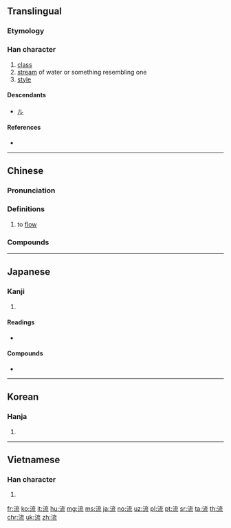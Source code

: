 ==Translingual==

===Etymology===
{{Han compound|水|alt1=氵|㐬|ls=psc|c1=s|c2=p}}

===Han character===
{{Han char|rn=85|rad=水|as=07|sn=9|four=34113|canj=EYIU|ids=⿰氵㐬}}

# [[class]]
# [[stream]] of water or something resembling one
# [[style]]

====Descendants====
* [[ル]]

====References====
* {{Han ref|kx=0623.040|dkj=17572|dj=1019.070|hdz=31631.120|uh=6D41|ud=27969|bh=AC79|bd=44153}}

----

==Chinese==
{{zh-forms}}

===Pronunciation===
{{zh-pron
|m=liú|ma=y
|c=lau4
|h=pfs=liù
|md=
|mn=lâu/liû
|w=
|mc=y
|oc=y
|cat=
}}

===Definitions===
{{zh-hanzi}}

# to [[flow]]

===Compounds===
{{attention|zh}}
{{der3
|{{l|cmn|流弊}}
|{{l|cmn|流播}}
|{{l|cmn|流布}}
|{{l|cmn|流产}}
|{{l|cmn|流畅}}
|{{l|cmn|流程}}
|{{l|cmn|流程图}}
|{{l|cmn|流传}}
|{{l|cmn|流窜}}
|{{l|cmn|流弹}}
|{{l|cmn|流荡}}
|{{l|cmn|流动}}
|{{l|cmn|流动资产}}
|{{l|cmn|流动资金}}
|{{l|cmn|流毒}}
|{{l|cmn|流芳|tr=liúfāng}}
|{{l|cmn|流放}}
|{{l|cmn|流感}}
|{{l|cmn|流光}}
|{{l|cmn|流汗}}
|{{l|cmn|流滑}}
|{{l|cmn|流火}}
|{{l|cmn|流金烁石}}
|{{l|cmn|流寇|tr=liúkòu}}
|{{l|cmn|流览}}
|{{l|cmn|流浪}}
|{{l|cmn|流泪}}
|{{l|cmn|流离}}
|{{l|cmn|流离失所}}
|{{l|cmn|流离流气}}, {{l|cmn|流离流气的}}
|{{l|cmn|流利|tr=liúlì}}
|{{l|cmn|流连}}
|{{l|cmn|流量}}
|{{l|cmn|流露|tr=liúlù}}
|{{l|cmn|流落}}
|{{l|cmn|流氓|tr=liúmáng}}
|{{l|cmn|流氓无产者}}
|{{l|cmn|流民}}
|{{l|cmn|流脑}}
|{{l|cmn|流年}}
|{{l|cmn|流派}}
|{{l|cmn|流盼}}
|{{l|cmn|流配}}
|{{l|cmn|流气}}
|{{l|cmn|流洒}}
|{{l|cmn|流散}}
|{{l|cmn|流沙}}
|{{l|cmn|流失}}
|{{l|cmn|流失生}}
|{{l|cmn|流食}}
|{{l|cmn|流矢}}
|{{l|cmn|流势}}
|{{l|cmn|流逝}}
|{{l|cmn|流水}}
|{{l|cmn|流水不腐，户枢不蠹}}
|{{l|cmn|流水席}}
|{{l|cmn|流水线}}
|{{l|cmn|流水账}}
|{{l|cmn|流水作业}}
|{{l|cmn|流送}}
|{{l|cmn|流苏}}
|{{l|cmn|流俗}}
|{{l|cmn|流速}}
|{{l|cmn|流淌}}
|{{l|cmn|流体}}
|{{l|cmn|流体力学}}
|{{l|cmn|流通|tr=liútōng}}
|{{l|cmn|流通体制}}
|{{l|cmn|流亡}}
|{{l|cmn|流网}}
|{{l|cmn|流线型}}
|{{l|cmn|流向}}
|{{l|cmn|流泻}}
|{{l|cmn|流星|tr=liúxīng}}
|{{l|cmn|流星赶月}}
|{{l|cmn|流星雨}}
|{{l|cmn|流刑}}
|{{l|cmn|流行|tr=liúxíng}}
|{{l|cmn|流行病|tr=liúxíngbìng}}
|{{l|cmn|流行歌曲}}
|{{l|cmn|流行色}}
|{{l|cmn|流行性感冒|tr=liúxíngxìnggǎnmào}}
|{{l|cmn|流行性脑脊髓膜炎}}
|{{l|cmn|流行性腮腺炎}}
|{{l|cmn|流行性乙型脑炎}}
|{{l|cmn|流血|tr=liúxuè, liúxiě}}
|{{l|cmn|流言|tr=liúyán}}
|{{l|cmn|流言飞语}}
|{{l|cmn|流溢}}
|{{l|cmn|流螢}}, {{l|cmn|流萤|tr=liúyíng}}
|{{l|cmn|流于}}
|{{l|cmn|流域}}
|{{l|cmn|流贼}}
|{{l|cmn|流质}}
|{{l|cmn|流注}}
|{{l|cmn|流转}}
|{{l|cmn|河流|tr=héliú}}
}}

----

==Japanese==

===Kanji===
{{ja-kanji|grade=3|rs=水07}}

# {{defn|lang=ja|sort=水07}}

====Readings====
* {{ja-readings|goon=[[る]] (ru)|kanon=[[りゅう]] (ryū)|kun=[[ながれる]] (nagareru), [[ながす]] (nagasu), [[ながれ]] (nagare)}}

====Compounds====
* {{term|流派||school of thought|tr=[[りゅうは]], [[ryūha]]|lang=ja|sc=Jpan}}

----

==Korean==

===Hanja===
{{ko-hanja|hangeul=[[류]]>[[유]]|eumhun=|rv=ryu>yu|mr=ryu>yu|y=lyu>yu}}

# {{defn|lang=ko|sort=水07}}

----

==Vietnamese==

===Han character===
{{vi-hantu|[[lưu]]|rs=水07}}

# {{defn|lang=vi|sort=水07}}

[[fr:流]]
[[ko:流]]
[[it:流]]
[[hu:流]]
[[mg:流]]
[[ms:流]]
[[ja:流]]
[[no:流]]
[[uz:流]]
[[pl:流]]
[[pt:流]]
[[sr:流]]
[[ta:流]]
[[th:流]]
[[chr:流]]
[[uk:流]]
[[zh:流]]